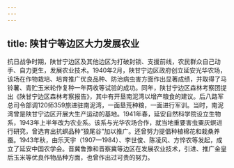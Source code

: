 ```yaml
---
---
---
```

title: 陕甘宁等边区大力发展农业
---



抗日战争时期，陕甘宁边区及其他边区为打破封锁、支援前线，农民群众自己动手、自力更生，发展农业技术。1940年2月，陕甘宁边区政府创立延安光华农场，该场在作物栽培、培育推广优良品种、防治病虫害方面作出显著成绩，并取得了马铃薯、青贮玉米轮作复种一年两收等试验的成功。同年，陕甘宁边区森林考察团提出《陕甘宁边区森林考察报告》，其中有开垦南泥湾以增产粮食的建议。后八路军总司令部调120师359旅进驻南泥湾，一面垦荒种粮，一面进行军训。当时，南泥湾曾是陕甘宁边区开展大生产运动的基地。1941年春，延安自然科学院设立生物系，1943年上半年改为农业系。该系与光华农场合作，就当地重要害虫粟灰螟进行研究，曾选育出抗螟品种“狼尾谷”加以推广。还曾努力提倡种植棉花和栽桑养蚕。1943年秋，由乐天宇（1907—1984）、李世俊、陈凌风、方悴农等发起，成立了延安中国农学会。晋冀鲁豫和晋察冀等边区在发展农业技术，引进、推广金皇后玉米等优良作物品种方面，也曾作出过可贵的努力。